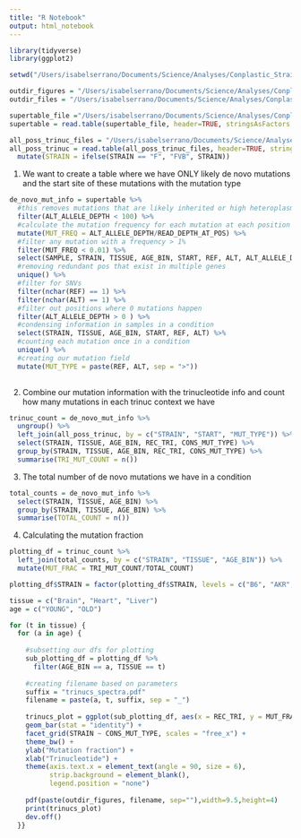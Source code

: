```yaml
---
title: "R Notebook"
output: html_notebook
---
```



```r
library(tidyverse)
library(ggplot2)
```

```r

setwd("/Users/isabelserrano/Documents/Science/Analyses/Conplastic_Strains/files_and_analyses/trinucleotide_context/")

outdir_figures = "/Users/isabelserrano/Documents/Science/Analyses/Conplastic_Strains/files_and_analyses/trinucleotide_context/figures/"
outdir_files = "/Users/isabelserrano/Documents/Science/Analyses/Conplastic_Strains/files_and_analyses/trinucleotide_context/files/"

supertable_file ="/Users/isabelserrano/Documents/Science/Analyses/Conplastic_Strains/files_and_analyses/input_files/supertable.txt"
supertable = read.table(supertable_file, header=TRUE, stringsAsFactors = FALSE)

all_poss_trinuc_files = "/Users/isabelserrano/Documents/Science/Analyses/Conplastic_Strains/files_and_analyses/trinucleotide_context/files/all_possible_tris.txt"
all_poss_trinuc = read.table(all_poss_trinuc_files, header=TRUE, stringsAsFactors = FALSE ) %>%
  mutate(STRAIN = ifelse(STRAIN == "F", "FVB", STRAIN))


```


1) We want to create a table where we have ONLY likely de novo mutations and the start site of these mutations with the mutation type 

```r
de_novo_mut_info = supertable %>%
  #this removes mutations that are likely inherited or high heteroplasmy muts 
  filter(ALT_ALLELE_DEPTH < 100) %>%
  #calculate the mutation frequency for each mutation at each position for each sample
  mutate(MUT_FREQ = ALT_ALLELE_DEPTH/READ_DEPTH_AT_POS) %>%
  #filter any mutation with a frequency > 1% 
  filter(MUT_FREQ < 0.01) %>%
  select(SAMPLE, STRAIN, TISSUE, AGE_BIN, START, REF, ALT, ALT_ALLELE_DEPTH) %>%
  #removing redundant pos that exist in multiple genes 
  unique() %>%
  #filter for SNVs
  filter(nchar(REF) == 1) %>%
  filter(nchar(ALT) == 1) %>%
  #filter out positions where 0 mutations happen
  filter(ALT_ALLELE_DEPTH > 0 ) %>%
  #condensing information in samples in a condition
  select(STRAIN, TISSUE, AGE_BIN, START, REF, ALT) %>%
  #counting each mutation once in a condition
  unique() %>%
  #creating our mutation field
  mutate(MUT_TYPE = paste(REF, ALT, sep = ">"))
  

```

2) Combine our mutation information with the trinucleotide info and count how many mutations in each trinuc context we have
```r

trinuc_count = de_novo_mut_info %>%
  ungroup() %>%
  left_join(all_poss_trinuc, by = c("STRAIN", "START", "MUT_TYPE")) %>%
  select(STRAIN, TISSUE, AGE_BIN, REC_TRI, CONS_MUT_TYPE) %>%
  group_by(STRAIN, TISSUE, AGE_BIN, REC_TRI, CONS_MUT_TYPE) %>%
  summarise(TRI_MUT_COUNT = n())

```

3) The total number of de novo mutations we have in a condition
```r

total_counts = de_novo_mut_info %>%
  select(STRAIN, TISSUE, AGE_BIN) %>%
  group_by(STRAIN, TISSUE, AGE_BIN) %>%
  summarise(TOTAL_COUNT = n()) 


```

4) Calculating the mutation fraction
```r

plotting_df = trinuc_count %>%
  left_join(total_counts, by = c("STRAIN", "TISSUE", "AGE_BIN")) %>%
  mutate(MUT_FRAC = TRI_MUT_COUNT/TOTAL_COUNT)

plotting_df$STRAIN = factor(plotting_df$STRAIN, levels = c("B6", "AKR", "ALR", "FVB", "NZB"))

```


```r
tissue = c("Brain", "Heart", "Liver")
age = c("YOUNG", "OLD")

for (t in tissue) {
  for (a in age) {
    
    #subsetting our dfs for plotting 
    sub_plotting_df = plotting_df %>%
      filter(AGE_BIN == a, TISSUE == t)
  
    #creating filename based on parameters
    suffix = "trinucs_spectra.pdf"
    filename = paste(a, t, suffix, sep = "_")
    
    trinucs_plot = ggplot(sub_plotting_df, aes(x = REC_TRI, y = MUT_FRAC, fill = CONS_MUT_TYPE)) + 
    geom_bar(stat = "identity") +
    facet_grid(STRAIN ~ CONS_MUT_TYPE, scales = "free_x") +
    theme_bw() + 
    ylab("Mutation fraction") + 
    xlab("Trinucleotide") + 
    theme(axis.text.x = element_text(angle = 90, size = 6), 
          strip.background = element_blank(),
          legend.position = "none")
  
    pdf(paste(outdir_figures, filename, sep=""),width=9.5,height=4)
    print(trinucs_plot)
    dev.off()
  }}


```